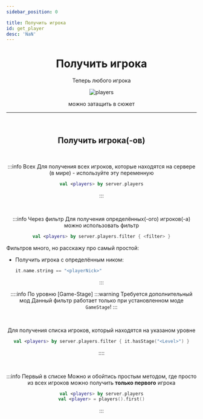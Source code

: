 ```yaml
---
sidebar_position: 0

title: Получить игрока
id: get_player
desc: 'NaN'
---
```



<div align="center">

# Получить игрока

Теперь любого игрока

![players](@site/static/img/doc/titles/NO_TITLE.webp)

можно затащить в сюжет

---

<br />

## Получить игрока(-ов)

<br />

<ToggleText buttonText="Получить всех игроков на сервере">

:::info Всех
Для получения всех игроков, которые находятся на сервере (в мире) - используйте эту переменную
```kts
val <players> by server.players
```
:::

</ToggleText>

<br />

<ToggleText buttonText="Получить конкретных(-ого) игроков(-а)">

:::info Через фильтр
Для получения определённых(-ого) игроков(-а) можно использовать фильтр
```kts
val <players> by server.players.filter { <filter> }
```
<div align="left">

Фильтров много, но расскажу про самый простой:
- Получить игрока с определённым ником:
  ```kts
  it.name.string == "<playerNick>"
  ```

</div>
:::

::::info По уровню [Game-Stage]
:::warning Требуется дополнительный мод
Данный фильтр работает только при установленном моде `GameStage`!
:::

<br />

Для получения списка игроков, который находятся на указаном уровне
```kts
val <players> by server.players.filter { it.hasStage("<Level>") }
```
::::

<br />

:::info Первый в списке
Можно и обойтись простым методом, где просто из всех игроков можно получить **только первого** игрока
```kts
val <players> by server.players
val <player> = players().first()
```
:::

</ToggleText>

</div>